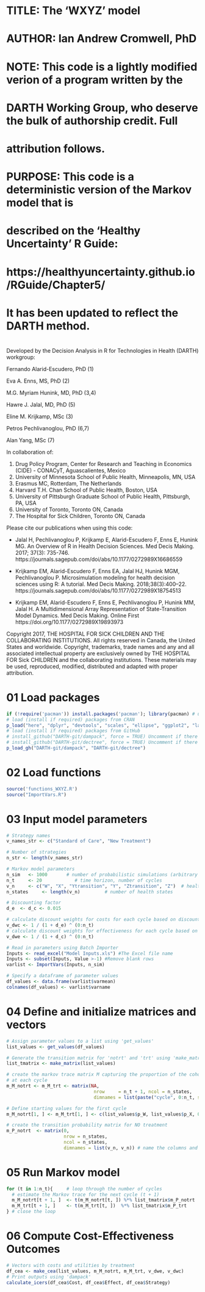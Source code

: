 ##################################################################################
#                                                                                #
#  TITLE: The 'WXYZ' model                                                       #
#                                                                                #
#  AUTHOR: Ian Andrew Cromwell, PhD                                              #
#                                                                                #
#  NOTE: This code is a lightly modified verion of a program written by the      #
#        DARTH Working Group, who deserve the bulk of authorship credit. Full    #
#        attribution follows.                                                    #
#                                                                                #
#  PURPOSE: This code is a deterministic version of the Markov model that is     #
#            described on the 'Healthy Uncertainty' R Guide:                     #
#                 https://healthyuncertainty.github.io/RGuide/Chapter5/          #
#            It has been updated to reflect the DARTH method.                    #
#                                                                                #
##################################################################################

Developed by the Decision Analysis in R for Technologies in Health (DARTH) workgroup:

Fernando Alarid-Escudero, PhD (1) 

Eva A. Enns, MS, PhD (2)	

M.G. Myriam Hunink, MD, PhD (3,4)

Hawre J. Jalal, MD, PhD (5) 

Eline M. Krijkamp, MSc (3)	

Petros Pechlivanoglou, PhD (6,7)

Alan Yang, MSc (7)

In collaboration of: 		

1. Drug Policy Program, Center for Research and Teaching in Economics (CIDE) - CONACyT, 
   Aguascalientes, Mexico
2. University of Minnesota School of Public Health, Minneapolis, MN, USA
3. Erasmus MC, Rotterdam, The Netherlands
4. Harvard T.H. Chan School of Public Health, Boston, USA
5. University of Pittsburgh Graduate School of Public Health, Pittsburgh, PA, USA
6. University of Toronto, Toronto ON, Canada
7. The Hospital for Sick Children, Toronto ON, Canada

Please cite our publications when using this code:
 
- Jalal H, Pechlivanoglou P, Krijkamp E, Alarid-Escudero F, Enns E, Hunink MG. 
An Overview of R in Health Decision Sciences. Med Decis Making. 2017; 37(3): 735-746. 
https://journals.sagepub.com/doi/abs/10.1177/0272989X16686559
 
- Krijkamp EM, Alarid-Escudero F, Enns EA, Jalal HJ, Hunink MGM, Pechlivanoglou P. 
Microsimulation modeling for health decision sciences using R: A tutorial. 
Med Decis Making. 2018;38(3):400–22. 
https://journals.sagepub.com/doi/abs/10.1177/0272989X18754513
 
- Krijkamp EM, Alarid-Escudero F, Enns E, Pechlivanoglou P, Hunink MM, Jalal H. 
A Multidimensional Array Representation of State-Transition Model Dynamics. 
Med Decis Making. Online First https://doi.org/10.1177/0272989X19893973

Copyright 2017, THE HOSPITAL FOR SICK CHILDREN AND THE COLLABORATING INSTITUTIONS. 
All rights reserved in Canada, the United States and worldwide. Copyright, 
trademarks, trade names and any and all associated intellectual property are 
exclusively owned by THE HOSPITAL FOR Sick CHILDREN and the collaborating 
institutions. These materials may be used, reproduced, modified, distributed 
and adapted with proper attribution.


# 01 Load packages

```r
if (!require('pacman')) install.packages('pacman'); library(pacman) # use this package to conveniently install other packages
# load (install if required) packages from CRAN
p_load("here", "dplyr", "devtools", "scales", "ellipse", "ggplot2", "lazyeval", "igraph", "truncnorm", "ggraph", "reshape2", "knitr", "stringr", "diagram", "bcea", "readxl")                                               
# load (install if required) packages from GitHub
# install_github("DARTH-git/dampack", force = TRUE) Uncomment if there is a newer version
# install_github("DARTH-git/dectree", force = TRUE) Uncomment if there is a newer version
p_load_gh("DARTH-git/dampack", "DARTH-git/dectree")
```

# 02 Load functions

```r
source('functions_WXYZ.R')
source("ImportVars.R")
```

# 03 Input model parameters

```r
# Strategy names
v_names_str <- c("Standard of Care", "New Treatment") 

# Number of strategies
n_str <- length(v_names_str)

# Markov model parameters
n_sim   <- 1000       # number of probabilistic simulations (arbitrary for deterministic model)
n_t     <- 20            # time horizon, number of cycles
v_n     <- c("W", "X", "Ytransition", "Y", "Ztransition", "Z")  # health state names  
n_states     <- length(v_n)         # number of health states

# Discounting factor
d_e  <- d_c <- 0.015

# calculate discount weights for costs for each cycle based on discount rate d_c
v_dwc <- 1 / (1 + d_e) ^ (0:n_t) 
# calculate discount weights for effectiveness for each cycle based on discount rate d_e
v_dwe <- 1 / (1 + d_c) ^ (0:n_t) 
```

```r
# Read in parameters using Batch Importer
Inputs <- read_excel("Model Inputs.xls") #The Excel file name
Inputs <- subset(Inputs, Value >-1) #Remove blank rows
varlist <- ImportVars(Inputs, n_sim)

# Specify a dataframe of parameter values
df_values <- data.frame(varlist$varmean)
colnames(df_values) <- varlist$varname
```

# 04 Define and initialize matrices and vectors

```r
# Assign parameter values to a list using 'get_values'
list_values <- get_values(df_values)

# Generate the transition matrix for 'notrt' and 'trt' using 'make_matrix'
list_tmatrix <- make_matrix(list_values)

# create the markov trace matrix M capturing the proportion of the cohort in each state 
# at each cycle
m_M_notrt <- m_M_trt <- matrix(NA, 
                                nrow     = n_t + 1, ncol = n_states,
                                dimnames = list(paste("cycle", 0:n_t, sep = " "), v_n))

# Define starting values for the first cycle
m_M_notrt[1, ] <- m_M_trt[1, ] <- c(list_values$p_W, list_values$p_X, 0, 0, 0, 0) 

# create the transition probability matrix for NO treatment
m_P_notrt  <- matrix(0,
                     nrow = n_states,
                     ncol = n_states,
                     dimnames = list(v_n, v_n)) # name the columns and rows of the matrix
```

# 05 Run Markov model

```r
for (t in 1:n_t){     # loop through the number of cycles
  # estimate the Markov trace for the next cycle (t + 1)
  m_M_notrt[t + 1, ]  <- t(m_M_notrt[t, ]) %*% list_tmatrix$m_P_notrt
  m_M_trt[t + 1, ]    <- t(m_M_trt[t, ])  %*% list_tmatrix$m_P_trt      
} # close the loop

```

# 06 Compute Cost-Effectiveness Outcomes

```r
# Vectors with costs and utilities by treatment
df_cea <- make_cea(list_values, m_M_notrt, m_M_trt, v_dwe, v_dwc)
# Print outputs using 'dampack'
calculate_icers(df_cea$Cost, df_cea$Effect, df_cea$Strategy)
```

